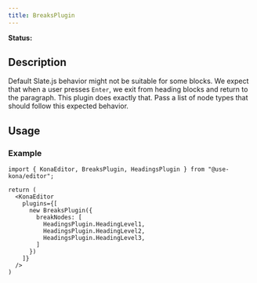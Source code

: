 ```yaml
---
title: BreaksPlugin
---
```


**Status:** <Badge text="stable" type="tip" />

## Description

Default Slate.js behavior might not be suitable for some blocks.
We expect that when a user presses `Enter`, we exit from heading blocks and return to the paragraph.
This plugin does exactly that. Pass a list of node types that should follow this expected behavior.

## Usage
### Example
```tsx
import { KonaEditor, BreaksPlugin, HeadingsPlugin } from "@use-kona/editor";

return (
  <KonaEditor
    plugins={[
      new BreaksPlugin({
        breakNodes: [
          HeadingsPlugin.HeadingLevel1,
          HeadingsPlugin.HeadingLevel2,
          HeadingsPlugin.HeadingLevel3,
        ]
      })
    ]}
  />
)
```
